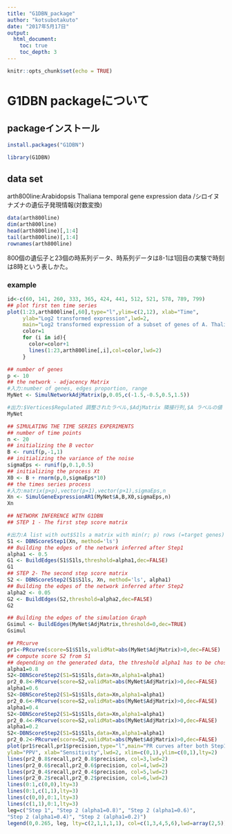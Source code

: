 ```yaml
---
title: "G1DBN_package"
author: "kotsubotakuto"
date: "2017年5月17日"
output: 
  html_document:
    toc: true
    toc_depth: 3
---
```


```r
knitr::opts_chunk$set(echo = TRUE)
```

# G1DBN packageについて

## packageインストール
```r
install.packages("G1DBN")
```

```r
library(G1DBN)
```


## data set

arth800line:Arabidopsis Thaliana temporal gene expression data
/シロイヌナズナの遺伝子発現情報(対数変換)

```r
data(arth800line)
dim(arth800line) 
head(arth800line)[,1:4]
tail(arth800line)[,1:4]
rownames(arth800line)
```

800個の遺伝子と23個の時系列データ、時系列データは8-1は1回目の実験で時刻は8時という表しかた。

### example

```r
id<-c(60, 141, 260, 333, 365, 424, 441, 512, 521, 578, 789, 799)
## plot first ten time series
plot(1:23,arth800line[,60],type="l",ylim=c(2,12), xlab="Time",
     ylab="Log2 transformed expression",lwd=2,
     main="Log2 transformed expression of a subset of genes of A. Thaliana")
     color=1
     for (i in id){
       color=color+1
       lines(1:23,arth800line[,i],col=color,lwd=2)
     }
```

```r
## number of genes
p <- 10
## the network - adjacency Matrix
#入力:number of genes, edges proportion, range
MyNet <- SimulNetworkAdjMatrix(p,0.05,c(-1.5,-0.5,0.5,1.5))

#出力:$Vertices$Regulated 調整されたラベル,$AdjMatrix 隣接行列,$A ラベルの値
MyNet

## SIMULATING THE TIME SERIES EXPERIMENTS
## number of time points
n <- 20
## initializing the B vector
B <- runif(p,-1,1)
## initializing the variance of the noise
sigmaEps <- runif(p,0.1,0.5)
## initializing the process Xt
X0 <- B + rnorm(p,0,sigmaEps*10)
## the times series process
#入力:matrix(p×p),vector(p×1),vector(p×1),sigmaEps,n
Xn <- SimulGeneExpressionAR1(MyNet$A,B,X0,sigmaEps,n)
Xn

## NETWORK INFERENCE WITH G1DBN
## STEP 1 - The first step score matrix

#出力:A list with out$S1ls a matrix with min(r; p) rows (=target genes) and min(d; p) columns (=predictorgenes) containing the scores
S1 <- DBNScoreStep1(Xn, method='ls')
## Building the edges of the network inferred after Step1
alpha1 <- 0.5
G1 <- BuildEdges(S1$S1ls,threshold=alpha1,dec=FALSE)
G1
## STEP 2- The second step score matrix
S2 <- DBNScoreStep2(S1$S1ls, Xn, method='ls', alpha1)
## Building the edges of the network inferred after Step2
alpha2 <- 0.05
G2 <- BuildEdges(S2,threshold=alpha2,dec=FALSE)
G2

## Building the edges of the simulation Graph
Gsimul <- BuildEdges(MyNet$AdjMatrix,threshold=0,dec=TRUE)
Gsimul

## PRcurve
pr1<-PRcurve(score=S1$S1ls,validMat=abs(MyNet$AdjMatrix)>0,dec=FALSE)
## compute score S2 from S1
## depending on the generated data, the threshold alpha1 has to be chosen differently.
alpha1=0.8
S2<-DBNScoreStep2(S1=S1$S1ls,data=Xn,alpha1=alpha1)
pr2_0.8<-PRcurve(score=S2,validMat=abs(MyNet$AdjMatrix)>0,dec=FALSE)
alpha1=0.6
S2<-DBNScoreStep2(S1=S1$S1ls,data=Xn,alpha1=alpha1)
pr2_0.6<-PRcurve(score=S2,validMat=abs(MyNet$AdjMatrix)>0,dec=FALSE)
alpha1=0.4
S2<-DBNScoreStep2(S1=S1$S1ls,data=Xn,alpha1=alpha1)
pr2_0.4<-PRcurve(score=S2,validMat=abs(MyNet$AdjMatrix)>0,dec=FALSE)
alpha1=0.2
S2<-DBNScoreStep2(S1=S1$S1ls,data=Xn,alpha1=alpha1)
pr2_0.2<-PRcurve(score=S2,validMat=abs(MyNet$AdjMatrix)>0,dec=FALSE)
plot(pr1$recall,pr1$precision,type="l",main="PR curves after both Step1 and Step2",
ylab="PPV", xlab="Sensitivity",lwd=2, xlim=c(0,1),ylim=c(0,1),lty=2)
lines(pr2_0.8$recall,pr2_0.8$precision, col=3,lwd=2)
lines(pr2_0.6$recall,pr2_0.6$precision, col=4,lwd=2)
lines(pr2_0.4$recall,pr2_0.4$precision, col=5,lwd=2)
lines(pr2_0.2$recall,pr2_0.2$precision, col=6,lwd=2)
lines(0:1,c(0,0),lty=3)
lines(0:1,c(1,1),lty=3)
lines(c(0,0),0:1,lty=3)
lines(c(1,1),0:1,lty=3)
leg=c("Step 1", "Step 2 (alpha1=0.8)", "Step 2 (alpha1=0.6)",
"Step 2 (alpha1=0.4)", "Step 2 (alpha1=0.2)")
legend(0,0.265, leg, lty=c(2,1,1,1,1), col=c(1,3,4,5,6),lwd=array(2,5))
```

